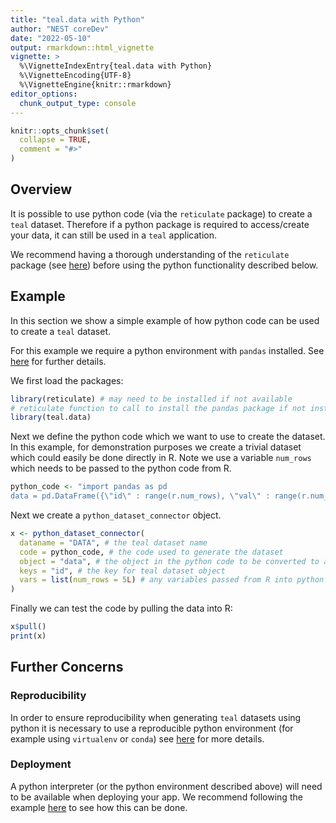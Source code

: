 ```yaml
---
title: "teal.data with Python"
author: "NEST coreDev"
date: "2022-05-10"
output: rmarkdown::html_vignette
vignette: >
  %\VignetteIndexEntry{teal.data with Python}
  %\VignetteEncoding{UTF-8}
  %\VignetteEngine{knitr::rmarkdown}
editor_options:
  chunk_output_type: console
---
```


```r
knitr::opts_chunk$set(
  collapse = TRUE,
  comment = "#>"
)
```

## Overview

It is possible to use python code (via the `reticulate` package) to create a `teal` dataset. 
Therefore if a python package is required to access/create your data, it can still be used in a `teal` application.

We recommend having a thorough understanding of the `reticulate` package (see [here](https://rstudio.github.io/reticulate))
before using the python functionality described below. 

## Example

In this section we show a simple example of how python code can be used to create a `teal` dataset.

For this example we require a python environment with `pandas` installed. See [here](https://rstudio.github.io/reticulate/articles/python_packages.html) for further details.

We first load the packages:

```r
library(reticulate) # may need to be installed if not available
# reticulate function to call to install the pandas package if not installed: py_install("pandas") 
library(teal.data)
```

Next we define the python code which we want to use to create the dataset.
In this example, for demonstration purposes we create a trivial dataset which could easily be done directly in R.
Note we use a variable `num_rows` which needs to be passed to the python code from R. 

```r
python_code <- "import pandas as pd
data = pd.DataFrame({\"id\" : range(r.num_rows), \"val\" : range(r.num_rows)})"
```

Next we create a `python_dataset_connector` object. 

```r
x <- python_dataset_connector(
  dataname = "DATA", # the teal dataset name
  code = python_code, # the code used to generate the dataset
  object = "data", # the object in the python code to be converted to a data.frame for the teal dataset
  keys = "id", # the key for teal dataset object
  vars = list(num_rows = 5L) # any variables passed from R into python (note this could be an R variable)
)
```

Finally we can test the code by pulling the data into R:

```r
x$pull()
print(x)
```

## Further Concerns

### Reproducibility

In order to ensure reproducibility when generating `teal` datasets using python it is necessary to use a reproducible
python environment (for example using `virtualenv` or `conda`) see [here](https://rstudio.github.io/reticulate/articles/versions.html)
for more details.

### Deployment

A python interpreter (or the python environment described above) will need to be available when deploying your app.
We recommend following the example [here](https://github.com/ranikay/shiny-reticulate-app) to see how this can be done.
